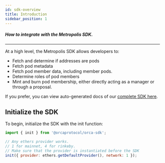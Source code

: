 ```yaml
---
id: sdk-overview
title: Introduction
sidebar_position: 1
---
```



##### How to integrate with the Metropolis SDK.

---

At a high level, the Metropolis SDK allows developers to:
* Fetch and determine if addresses are pods
* Fetch pod metadata
* Fetch pod member data, including member pods. 
* Determine roles of pod members
* Mint and burn pod membership, either directly acting as a manager or through a proposal. 

If you prefer, you can view auto-generated docs of our [complete SDK here](https://orcaprotocol.github.io/orca-sdk/).

## Initialize the SDK

To begin, initialize the SDK with the init function:

```js
import { init } from '@orcaprotocol/orca-sdk';

// Any ethers provider works.
// 1 for mainnet, 4 for rinkeby.
// Make sure that the provider is instantiated before the SDK
init({ provider: ethers.getDefaultProvider(), network: 1 });
```